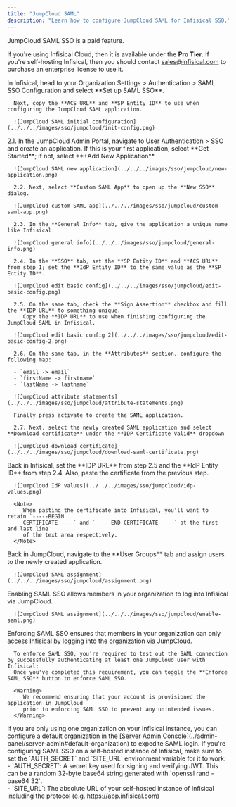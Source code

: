 ```yaml
---
title: "JumpCloud SAML"
description: "Learn how to configure JumpCloud SAML for Infisical SSO."
---
```


<Info>
   JumpCloud SAML SSO is a paid feature.
   
   If you're using Infisical Cloud, then it is available under the **Pro Tier**. If you're self-hosting Infisical,
   then you should contact sales@infisical.com to purchase an enterprise license to use it.
</Info>

<Steps>
   <Step title="Prepare the SAML SSO configuration in Infisical">
      In Infisical, head to your Organization Settings > Authentication > SAML SSO Configuration and select **Set up SAML SSO**.

      Next, copy the **ACS URL** and **SP Entity ID** to use when configuring the JumpCloud SAML application.

      ![JumpCloud SAML initial configuration](../../../images/sso/jumpcloud/init-config.png)
   </Step>
   <Step title="Create a SAML application in JumpCloud">
      2.1. In the JumpCloud Admin Portal, navigate to User Authentication > SSO and create an application. If this is your first application, select **Get Started**; if not, select **+Add New Application**

      ![JumpCloud SAML new application](../../../images/sso/jumpcloud/new-application.png)

      2.2. Next, select **Custom SAML App** to open up the **New SSO** dialog.

      ![JumpCloud custom SAML app](../../../images/sso/jumpcloud/custom-saml-app.png)

      2.3. In the **General Info** tab, give the application a unique name like Infisical.

      ![JumpCloud general info](../../../images/sso/jumpcloud/general-info.png)

      2.4. In the **SSO** tab, set the **SP Entity ID** and **ACS URL** from step 1; set the **IdP Entity ID** to the same value as the **SP Entity ID**.

      ![JumpCloud edit basic config](../../../images/sso/jumpcloud/edit-basic-config.png)

      2.5. On the same tab, check the **Sign Assertion** checkbox and fill the **IDP URL** to something unique.
         Copy the **IDP URL** to use when finishing configuring the JumpCloud SAML in Infisical.

      ![JumpCloud edit basic config 2](../../../images/sso/jumpcloud/edit-basic-config-2.png)

      2.6. On the same tab, in the **Attributes** section, configure the following map:

      - `email -> email`
      - `firstName -> firstname`
      - `lastName -> lastname`

      ![JumpCloud attribute statements](../../../images/sso/jumpcloud/attribute-statements.png)

      Finally press activate to create the SAML application.

      2.7. Next, select the newly created SAML application and select **Download certificate** under the **IDP Certificate Valid** dropdown

      ![JumpCloud download certificate](../../../images/sso/jumpcloud/download-saml-certificate.png)
   </Step>
   <Step title="Finish configuring SAML in Infisical">
      Back in Infisical, set the **IDP URL** from step 2.5 and the **IdP Entity ID** from step 2.4. Also, paste the certificate from the previous step.

      ![JumpCloud IdP values](../../../images/sso/jumpcloud/idp-values.png)

      <Note>
         When pasting the certificate into Infisical, you'll want to retain `-----BEGIN
         CERTIFICATE-----` and `-----END CERTIFICATE-----` at the first and last line
         of the text area respectively.
      </Note>
   </Step>
   <Step title="Assign users in JumpCloud to the application">
      Back in JumpCloud, navigate to the **User Groups** tab and assign users to the newly created application.

      ![JumpCloud SAML assignment](../../../images/sso/jumpcloud/assignment.png)
   </Step>
   <Step title="Enable SAML SSO in Infisical">
      Enabling SAML SSO allows members in your organization to log into Infisical via JumpCloud.

      ![JumpCloud SAML assignment](../../../images/sso/jumpcloud/enable-saml.png)
   </Step>
   <Step title="Enforce SAML SSO in Infisical">
      Enforcing SAML SSO ensures that members in your organization can only access Infisical
      by logging into the organization via JumpCloud.

      To enforce SAML SSO, you're required to test out the SAML connection by successfully authenticating at least one JumpCloud user with Infisical;
      Once you've completed this requirement, you can toggle the **Enforce SAML SSO** button to enforce SAML SSO.
      
      <Warning>
         We recommend ensuring that your account is provisioned the application in JumpCloud
         prior to enforcing SAML SSO to prevent any unintended issues.
      </Warning>
   </Step>
</Steps>

<Tip>
    If you are only using one organization on your Infisical instance, you can configure a default organization in the [Server Admin Console](../admin-panel/server-admin#default-organization) to expedite SAML login.
</Tip>

<Note>
    If you're configuring SAML SSO on a self-hosted instance of Infisical, make
    sure to set the `AUTH_SECRET` and `SITE_URL` environment variable for it to
    work:
    <div class="height:1px;"/>
    - `AUTH_SECRET`: A secret key used for signing and verifying JWT. This
    can be a random 32-byte base64 string generated with `openssl rand -base64
    32`.
    <div class="height:1px;"/>
    - `SITE_URL`: The absolute URL of your self-hosted instance of Infisical including the protocol (e.g. https://app.infisical.com)
</Note>
